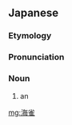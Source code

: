 ==Japanese==
{{DEFAULTSORT:うみすずめ}}
{{wikipedia|lang=ja|ウミスズメ}}
{{ja-kanjitab|うみ|すずめ|yomi=k}}

===Etymology===
{{com|ja|海|雀|tr1=umi|tr2=suzume|t1=[[sea]]|t2=[[Eurasian]] [[tree sparrow]]}}

===Pronunciation===
{{ja-pron|うみすずめ|y=k|acc=3}}

===Noun===
{{ja-noun|うみすずめ|ウミスズメ}}

# an {{w|ancient murrelet}}

{{C|ja|Auks}}

[[mg:海雀]]